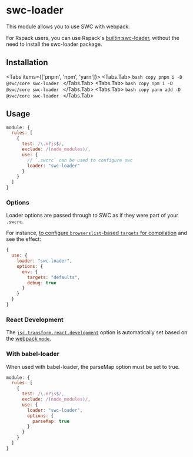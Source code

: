 
# swc-loader

This module allows you to use SWC with webpack.

For Rspack users, you can use Rspack's [builtin:swc-loader](https://rspack.dev/guide/features/builtin-swc-loader), without the need to install the swc-loader package.

## Installation

<Tabs items={['pnpm', 'npm', 'yarn']}>
  <Tabs.Tab>
    ```bash copy
    pnpm i -D @swc/core swc-loader
    ```
  </Tabs.Tab>
  <Tabs.Tab>
    ```bash copy
    npm i -D @swc/core swc-loader
    ```
  </Tabs.Tab>
  <Tabs.Tab>
    ```bash copy
    yarn add -D @swc/core swc-loader
    ```
  </Tabs.Tab>
</Tabs>

## Usage

```js filename="webpack.config.js" copy
module: {
  rules: [
    {
      test: /\.m?js$/,
      exclude: /(node_modules)/,
      use: {
        // `.swcrc` can be used to configure swc
        loader: "swc-loader"
      }
    }
  ]
}
```

### Options

Loader options are passed through to SWC as if they were part of your `.swcrc`.

For instance, [to configure `browserslist`-based `targets` for compilation](https://swc.rs/docs/configuration/compilation#env) and see the effect:

```js
{
  use: {
    loader: "swc-loader",
    options: {
      env: {
        targets: "defaults",
        debug: true
      }
    }
  }
}
```

### React Development

The [`jsc.transform.react.development`](/docs/configuration/compilation#jsctransformreactdevelopment) option is automatically set based on the [webpack `mode`](https://webpack.js.org/configuration/mode/).

### With babel-loader

When used with babel-loader, the parseMap option must be set to true.

```js filename="webpack.config.js" copy
module: {
  rules: [
    {
      test: /\.m?js$/,
      exclude: /(node_modules)/,
      use: {
        loader: "swc-loader",
        options: {
          parseMap: true
        }
      }
    }
  ]
}
```
